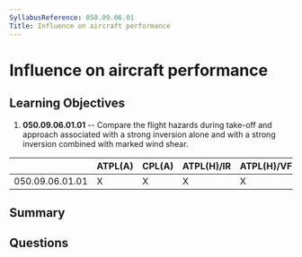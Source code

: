 ```yaml
---
SyllabusReference: 050.09.06.01
Title: Influence on aircraft performance
---
```


# Influence on aircraft performance

## Learning Objectives

1.  **050.09.06.01.01** -- Compare the flight hazards during take-off and
    approach associated with a strong inversion alone and with a strong inversion
    combined with marked wind shear.

|                 | ATPL(A) | CPL(A) | ATPL(H)/IR | ATPL(H)/VFR | CPL(H) | IR | CBIR(A) |
| --------------- | ------- | ------ | ---------- | ----------- | ------ | -- | ------- |
| 050.09.06.01.01 | X       | X      | X          | X           | X      | X  | X       |

## Summary

## Questions
